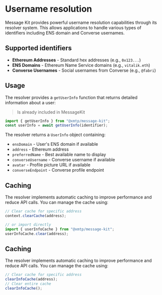 # Username resolution

Message Kit provides powerful username resolution capabilities through its resolver system. This allows applications to handle various types of identifiers including ENS domain and Converse usernames.

## Supported identifiers

- **Ethereum Addresses** - Standard hex addresses (e.g., `0x123...`)
- **ENS Domains** - Ethereum Name Service domains (e.g., `vitalik.eth`)
- **Converse Usernames** - Social usernames from Converse (e.g., `@fabri`)

## Usage

The resolver provides a `getUserInfo` function that returns detailed information about a user:

> Is already included in MessageKit

```typescript
import { getUserInfo } from "@xmtp/message-kit";
const userInfo = await getUserInfo(identifier);
```

The resolver returns a `UserInfo` object containing:

- `ensDomain` - User's ENS domain if available
- `address` - Ethereum address
- `preferredName` - Best available name to display
- `converseUsername` - Converse username if available
- `avatar` - Profile picture URL if available
- `converseEndpoint` - Converse profile endpoint

## Caching

The resolver implements automatic caching to improve performance and reduce API calls. You can manage the cache using:

```typescript
// Clear cache for specific address
context.clearCache(address);

// or import directly
import { userInfoCache } from "@xmtp/message-kit";
userInfoCache.clear(address);
```

## Caching

The resolver implements automatic caching to improve performance and reduce API calls. You can manage the cache using:

```typescript
// Clear cache for specific address
clearInfoCache(address);
// Clear entire cache
clearInfoCache();
```
